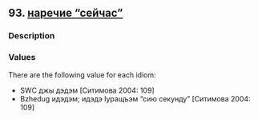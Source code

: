 ## 93. <a href =  'https://agricolamz.github.io/The_Circassian_Isoglosses_Database/93.html'>наречие "сейчас"</a>
### Description



### Values
There are the following value for each idiom:

* SWC  джы дэдэм [Ситимова 2004: 109] 
* Bzhedug  идэдэм; идэдэ Iуращъэм "сию секунду" [Ситимова 2004: 109] 

